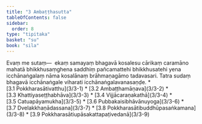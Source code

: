 ```yaml
---
title: "3 Ambaṭṭhasutta"
tableOfContents: false
sidebar:
  order: 8
type: "tipitaka"
basket: "su"
book: "sila"
---
```



<DynamicBreadcrumb />

<Division number="254" book="sila" bookNo="6" page="82">

<Paragraph number="347" book="sila">
Evaṃ me sutaṃ—  ekaṃ samayaṃ bhagavā kosalesu cārikaṃ caramāno mahatā bhikkhusaṃghena saddhiṃ pañcamattehi bhikkhusatehi yena icchānaṅgalaṃ nāma kosalānaṃ brāhmaṇagāmo tadavasari. Tatra sudaṃ bhagavā icchānaṅgale viharati icchānaṅgalavanasaṇḍe.

</Paragraph>
</Division>

<TableOfContents book="sila" section="3">
* [3.1 Pokkharasātivatthu](3/3-1)
* [3.2 Ambaṭṭhamāṇava](3/3-2)
* [3.3 Khattiyaseṭṭhabhāva](3/3-3)
* [3.4 Vijjācaraṇakathā](3/3-4)
* [3.5 Catuapāyamukha](3/3-5)
* [3.6 Pubbakaisibhāvānuyoga](3/3-6)
* [3.7 Dvelakkhaṇādassana](3/3-7)
* [3.8 Pokkharasātibuddhūpasaṅkamana](3/3-8)
* [3.9 Pokkharasātiupāsakattapaṭivedanā](3/3-9)
</TableOfContents>